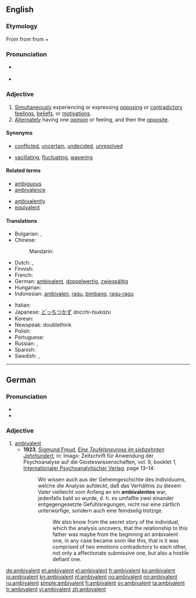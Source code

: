 {{was wotd|2008|March|21}}
==English==

===Etymology===
From {{term|ambivalence|lang=en}} from {{etyl|de|en}} {{term|Ambivalenz|lang=de}} from {{etyl|la|en}} {{term|ambi-||in two ways|lang=la}} + {{term|valeo|valeō|be strong|lang=la}}

===Pronunciation===
* {{a|RP|US}} {{IPA|/æmˈbɪv.ə.lənt/}}
* {{audio|en-us-ambivalent.ogg|Audio (US)}}

===Adjective===
{{en-adj}}

# [[simultaneously|Simultaneously]] experiencing or expressing [[oppose|opposing]] or [[contradictory]] [[feeling]]s, [[belief]]s, or [[motivation]]s.
# [[alternate|Alternately]] having one [[opinion]] or feeling, and then the [[opposite]].

====Synonyms====
* {{sense|simultaneously experiencing or expressing opposing feelings}} [[conflicted]], [[uncertain]], [[undecided]], [[unresolved]]
* {{sense|alternately feeling opposing feelings}} [[vacillating]], [[fluctuating]], [[wavering]]

====Related terms====
{{rel-top|}}
* [[ambiguous]]
* [[ambivalence]]
{{rel-mid}}
* [[ambivalently]]
* [[equivalent]]
{{rel-bottom}}

====Translations====
{{trans-top|experiencing or expressing opposing feelings}}
* Bulgarian: {{t|bg|двойствен}},  {{t|bg|противоречив}}
* Chinese:
*: Mandarin: {{t-|cmn|矛盾|tr=máodùn|sc=Hani}}
* Dutch: {{t+|nl|ambivalent}}, {{t+|nl|ambivalente}}
* Finnish: {{t|fi|ristiriitainen}}
* French: {{t+|fr|ambivalent}}
* German: [[ambivalent#German|ambivalent]], [[doppelwertig]], [[zwiespältig]]
* Hungarian: {{t+|hu|ambivalens}}
* Indonesian: [[ambivalen]], [[ragu]], [[bimbang]], [[ragu|ragu-ragu]]
{{trans-mid}}
* Italian: {{t-|it|ambivalente|m|f}}
* Japanese: [[どっちつかず]] ''docchi-tsukazu''
* Korean: {{t|ko|반대감정이 공존하는|sc=Hang}}
* Newspeak: doublethink
* Polish: {{t|pl|ambiwalentny|m}}
* Portuguese: {{t-|pt|ambivalente|m|f}}
* Russian: {{t|ru|двойственный|tr=dvójstvennyj}}, {{t+|ru|противоречивый|tr=protivorečívyj}}
* Spanish: {{t-|es|ambivalente}}
* Swedish: {{t+|sv|ambivalent}}, {{t+|sv|kluven}}
{{trans-bottom}}

----

==German==

===Pronunciation===
* {{IPA|/ʔambivaˈlɛnt/|lang=de}}
* {{audio|De-at-ambivalent.ogg|Audio (Austria)}}

===Adjective===
{{de-adj|comparative=ambivalenter|superlative=ambivalentesten}}

# [[ambivalent#English|ambivalent]]
#* '''1923''', [[w:Sigmund Freud|Sigmund Freud]], ''[[s:de:Eine Teufelsneurose im siebzehnten Jahrhundert|Eine Teufelsneurose im siebzehnten Jahrhundert]]'', in: Imago: Zeitschrift für Anwendung der Psychoanalyse auf die Geisteswissenschaften, vol. 9, booklet 1, [[w:de:Internationaler Psychoanalytischer Verlag|Internationaler Psychoanalytischer Verlag]], page 13–14:
#*: Wir wissen auch aus der Geheimgeschichte des Individuums, welche die Analyse aufdeckt, daß das Verhältnis zu diesem Vater vielleicht vom Anfang an ein '''ambivalentes''' war, jedenfalls bald so wurde, d. h. es umfaßte zwei einander entgegengesetzte Gefühlsregungen, nicht nur eine zärtlich unterwürfige, sondern auch eine feindselig trotzige.
#*:: We also know from the secret story of the individual, which the analysis uncovers, that the relationship to this father was maybe from the beginning an ambivalent one, in any case became soon like this, that is it was comprised of two emotions contradictory to each other, not only a affectionate submissive one, but also a hostile defiant one.

[[de:ambivalent]]
[[et:ambivalent]]
[[el:ambivalent]]
[[fr:ambivalent]]
[[ko:ambivalent]]
[[io:ambivalent]]
[[kn:ambivalent]]
[[nl:ambivalent]]
[[no:ambivalent]]
[[nn:ambivalent]]
[[ru:ambivalent]]
[[simple:ambivalent]]
[[fi:ambivalent]]
[[sv:ambivalent]]
[[ta:ambivalent]]
[[tr:ambivalent]]
[[vi:ambivalent]]
[[zh:ambivalent]]